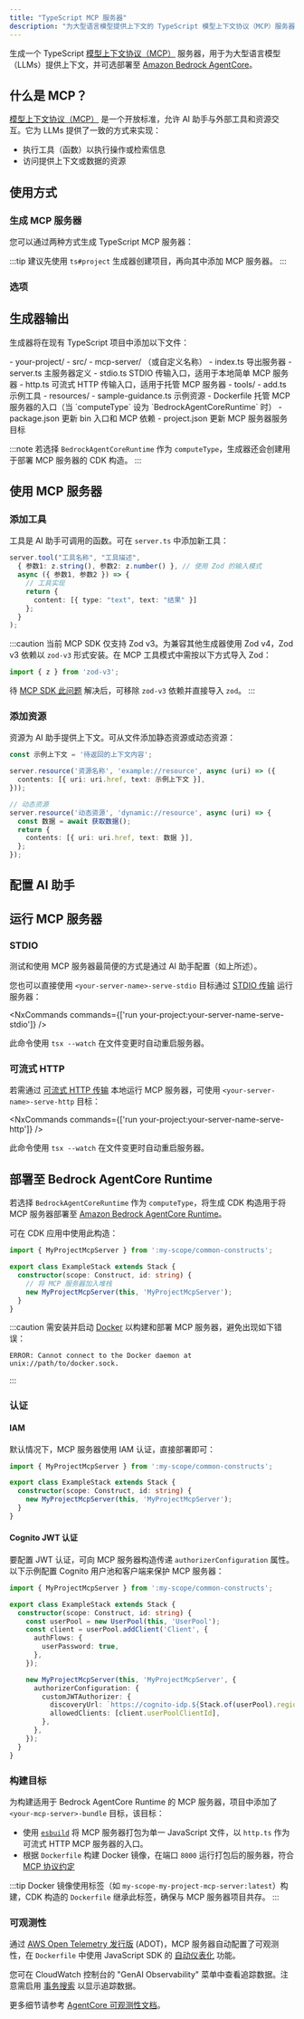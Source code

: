 ```yaml
---
title: "TypeScript MCP 服务器"
description: "为大型语言模型提供上下文的 TypeScript 模型上下文协议（MCP）服务器"
---
```





生成一个 TypeScript [模型上下文协议（MCP）](https://modelcontextprotocol.io/) 服务器，用于为大型语言模型（LLMs）提供上下文，并可选部署至 [Amazon Bedrock AgentCore](https://docs.aws.amazon.com/bedrock-agentcore/latest/devguide/)。

## 什么是 MCP？

[模型上下文协议（MCP）](https://modelcontextprotocol.io/) 是一个开放标准，允许 AI 助手与外部工具和资源交互。它为 LLMs 提供了一致的方式来实现：

- 执行工具（函数）以执行操作或检索信息
- 访问提供上下文或数据的资源

## 使用方式

### 生成 MCP 服务器

您可以通过两种方式生成 TypeScript MCP 服务器：

<RunGenerator generator="ts#mcp-server" />

:::tip
建议先使用 <Link path="/guides/typescript-project">`ts#project`</Link> 生成器创建项目，再向其中添加 MCP 服务器。
:::

### 选项

<GeneratorParameters generator="ts#mcp-server" />

## 生成器输出

生成器将在现有 TypeScript 项目中添加以下文件：

<FileTree>
  - your-project/
    - src/
      - mcp-server/ （或自定义名称）
        - index.ts 导出服务器
        - server.ts 主服务器定义
        - stdio.ts STDIO 传输入口，适用于本地简单 MCP 服务器
        - http.ts 可流式 HTTP 传输入口，适用于托管 MCP 服务器
        - tools/
          - add.ts 示例工具
        - resources/
          - sample-guidance.ts 示例资源
        - Dockerfile 托管 MCP 服务器的入口（当 `computeType` 设为 `BedrockAgentCoreRuntime` 时）
    - package.json 更新 bin 入口和 MCP 依赖
    - project.json 更新 MCP 服务器服务目标
</FileTree>

:::note
若选择 `BedrockAgentCoreRuntime` 作为 `computeType`，生成器还会创建用于部署 MCP 服务器的 CDK 构造。
:::

## 使用 MCP 服务器

### 添加工具

工具是 AI 助手可调用的函数。可在 `server.ts` 中添加新工具：

```typescript
server.tool("工具名称", "工具描述",
  { 参数1: z.string(), 参数2: z.number() }, // 使用 Zod 的输入模式
  async ({ 参数1, 参数2 }) => {
    // 工具实现
    return {
      content: [{ type: "text", text: "结果" }]
    };
  }
);
```

:::caution
当前 MCP SDK 仅支持 Zod v3。为兼容其他生成器使用 Zod v4，Zod v3 依赖以 `zod-v3` 形式安装。在 MCP 工具模式中需按以下方式导入 Zod：

```ts
import { z } from 'zod-v3';
```

待 [MCP SDK 此问题](https://github.com/modelcontextprotocol/typescript-sdk/issues/164) 解决后，可移除 `zod-v3` 依赖并直接导入 `zod`。
:::

### 添加资源

资源为 AI 助手提供上下文。可从文件添加静态资源或动态资源：

```typescript
const 示例上下文 = '待返回的上下文内容';

server.resource('资源名称', 'example://resource', async (uri) => ({
  contents: [{ uri: uri.href, text: 示例上下文 }],
}));

// 动态资源
server.resource('动态资源', 'dynamic://resource', async (uri) => {
  const 数据 = await 获取数据();
  return {
    contents: [{ uri: uri.href, text: 数据 }],
  };
});
```

## 配置 AI 助手

<Snippet name="mcp/configuration" parentHeading="配置 AI 助手" />

## 运行 MCP 服务器

### STDIO

测试和使用 MCP 服务器最简便的方式是通过 AI 助手配置（如上所述）。

您也可以直接使用 `<your-server-name>-serve-stdio` 目标通过 [STDIO 传输](https://modelcontextprotocol.io/docs/concepts/transports#standard-input%2Foutput-stdio) 运行服务器：

<NxCommands commands={['run your-project:your-server-name-serve-stdio']} />

此命令使用 `tsx --watch` 在文件变更时自动重启服务器。

### 可流式 HTTP

若需通过 [可流式 HTTP 传输](https://modelcontextprotocol.io/docs/concepts/transports#streamable-http) 本地运行 MCP 服务器，可使用 `<your-server-name>-serve-http` 目标：

<NxCommands commands={['run your-project:your-server-name-serve-http']} />

此命令使用 `tsx --watch` 在文件变更时自动重启服务器。

## 部署至 Bedrock AgentCore Runtime

若选择 `BedrockAgentCoreRuntime` 作为 `computeType`，将生成 CDK 构造用于将 MCP 服务器部署至 [Amazon Bedrock AgentCore Runtime](https://docs.aws.amazon.com/bedrock-agentcore/latest/devguide/agents-tools-runtime.html)。

可在 CDK 应用中使用此构造：

```ts {6}
import { MyProjectMcpServer } from ':my-scope/common-constructs';

export class ExampleStack extends Stack {
  constructor(scope: Construct, id: string) {
    // 将 MCP 服务器加入堆栈
    new MyProjectMcpServer(this, 'MyProjectMcpServer');
  }
}
```

:::caution
需安装并启动 [Docker](https://www.docker.com/) 以构建和部署 MCP 服务器，避免出现如下错误：

```
ERROR: Cannot connect to the Docker daemon at unix://path/to/docker.sock.
```
:::

### 认证

#### IAM

默认情况下，MCP 服务器使用 IAM 认证，直接部署即可：

```ts {5}
import { MyProjectMcpServer } from ':my-scope/common-constructs';

export class ExampleStack extends Stack {
  constructor(scope: Construct, id: string) {
    new MyProjectMcpServer(this, 'MyProjectMcpServer');
  }
}
```

#### Cognito JWT 认证

要配置 JWT 认证，可向 MCP 服务器构造传递 `authorizerConfiguration` 属性。以下示例配置 Cognito 用户池和客户端来保护 MCP 服务器：

```ts {14-17}
import { MyProjectMcpServer } from ':my-scope/common-constructs';

export class ExampleStack extends Stack {
  constructor(scope: Construct, id: string) {
    const userPool = new UserPool(this, 'UserPool');
    const client = userPool.addClient('Client', {
      authFlows: {
        userPassword: true,
      },
    });

    new MyProjectMcpServer(this, 'MyProjectMcpServer', {
      authorizerConfiguration: {
        customJWTAuthorizer: {
          discoveryUrl: `https://cognito-idp.${Stack.of(userPool).region}.amazonaws.com/${userPool.userPoolId}/.well-known/openid-configuration`,
          allowedClients: [client.userPoolClientId],
        },
      },
    });
  }
}
```

### 构建目标

为构建适用于 Bedrock AgentCore Runtime 的 MCP 服务器，项目中添加了 `<your-mcp-server>-bundle` 目标，该目标：

- 使用 [`esbuild`](https://esbuild.github.io/) 将 MCP 服务器打包为单一 JavaScript 文件，以 `http.ts` 作为可流式 HTTP MCP 服务器的入口。
- 根据 `Dockerfile` 构建 Docker 镜像，在端口 `8000` 运行打包后的服务器，符合 [MCP 协议约定](https://docs.aws.amazon.com/bedrock-agentcore/latest/devguide/runtime-service-contract.html#mcp-protocol-contract)

:::tip
Docker 镜像使用标签（如 `my-scope-my-project-mcp-server:latest`）构建，CDK 构造的 `Dockerfile` 继承此标签，确保与 MCP 服务器项目共存。
:::

### 可观测性

通过 [AWS Open Telemetry 发行版](https://aws.amazon.com/otel/) (ADOT)，MCP 服务器自动配置了可观测性，在 `Dockerfile` 中使用 JavaScript SDK 的 [自动仪表化](https://aws-otel.github.io/docs/getting-started/js-sdk/trace-metric-auto-instr) 功能。

您可在 CloudWatch 控制台的 "GenAI Observability" 菜单中查看追踪数据。注意需启用 [事务搜索](https://docs.aws.amazon.com/AmazonCloudWatch/latest/monitoring/CloudWatch-Transaction-Search.html) 以显示追踪数据。

更多细节请参考 [AgentCore 可观测性文档](https://docs.aws.amazon.com/bedrock-agentcore/latest/devguide/observability-configure.html)。